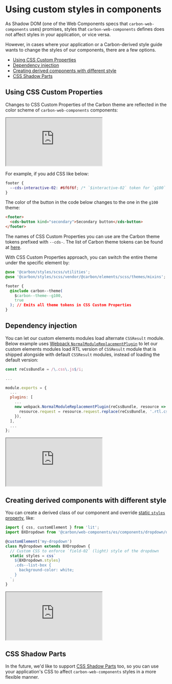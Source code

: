 
<Meta title="Introduction/Custom styles" />

# Using custom styles in components

As Shadow DOM (one of the Web Components specs that `carbon-web-components`
uses) promises, styles that `carbon-web-components` defines does not affect
styles in your application, or vice versa.

However, in cases where your application or a Carbon-derived style guide wants
to change the styles of our components, there are a few options.

<!-- START doctoc generated TOC please keep comment here to allow auto update -->
<!-- DON'T EDIT THIS SECTION, INSTEAD RE-RUN doctoc TO UPDATE -->

- [Using CSS Custom Properties](#using-css-custom-properties)
- [Dependency injection](#dependency-injection)
- [Creating derived components with different style](#creating-derived-components-with-different-style)
- [CSS Shadow Parts](#css-shadow-parts)

<!-- END doctoc generated TOC please keep comment here to allow auto update -->

## Using CSS Custom Properties

Changes to CSS Custom Properties of the Carbon theme are reflected in the color
scheme of `carbon-web-components` components:

<iframe
  src="https://codesandbox.io/embed/github/carbon-design-system/carbon-web-components/tree/main/examples/codesandbox/styling/theme-zoning?fontsize=14&hidenavigation=1&theme=light"
  style={{
    width: '100%',
    height: '700px',
    border: 'solid rgba(0,0,0,0.1) 1px',
    boxShadow: 'rgba(0,0,0,0.1) 0 1px 3px 0',
  }}
  title="carbon-web-components-getting-started"
  sandbox="allow-modals allow-forms allow-popups allow-scripts allow-same-origin"></iframe>

For example, if you add CSS like below:

```css
footer {
  --cds-interactive-02: #6f6f6f; /* `$interactive-02` token for `g100` theme */
}
```

The color of the button in the code below changes to the one in the `g100`
theme:

```html
<footer>
  <cds-button kind="secondary">Secondary button</cds-button>
</footer>
```

The names of CSS Custom Properties you can use are the Carbon theme tokens
prefixed with `--cds-`. The list of Carbon theme tokens can be found at
[here](https://github.com/carbon-design-system/carbon/blob/v10.7.0/packages/themes/scss/generated/_themes.scss#L14-L454).

With CSS Custom Properties approach, you can switch the entire theme under the
specific element by:

```css
@use '@carbon/styles/scss/utilities';
@use '@carbon/styles/scss/vendor/@carbon/elements/scss/themes/mixins';

footer {
  @include carbon--theme(
    $carbon--theme--g100,
    true
  ); // Emits all theme tokens in CSS Custom Properties
}
```

## Dependency injection

You can let our custom elements modules load alternate `CSSResult` module. Below
example uses
[Webpack `NormalModuleReplacementPlugin`](https://webpack.js.org/plugins/normal-module-replacement-plugin/)
to let our custom elements modules load RTL version of `CSSResult` module that
is shipped alongside with default `CSSResult` modules, instead of loading the
default version:

```javascript
const reCssBundle = /\.css\.js$/i;

...

module.exports = {
  ...
  plugins: [
    ...
    new webpack.NormalModuleReplacementPlugin(reCssBundle, resource => {
      resource.request = resource.request.replace(reCssBundle, '.rtl.css.js');
    }),
  ],
  ...
};
```

<iframe
  src="https://codesandbox.io/embed/github/carbon-design-system/carbon-web-components/tree/main/examples/codesandbox/rtl?fontsize=14&hidenavigation=1&theme=light"
  style={{
    width: '100%',
    height: '500px',
    border: 'solid rgba(0,0,0,0.1) 1px',
    boxShadow: 'rgba(0,0,0,0.1) 0 1px 3px 0',
  }}
  title="carbon-web-components-getting-started"
  sandbox="allow-modals allow-forms allow-popups allow-scripts allow-same-origin"></iframe>

## Creating derived components with different style

You can create a derived class of our component and override
[static `styles` property](https://lit-element.polymer-project.org/guide/styles#static-styles),
like:

```javascript
import { css, customElement } from 'lit';
import BXDropdown from '@carbon/web-components/es/components/dropdown/dropdown';

@customElement('my-dropdown')
class MyDropdown extends BXDropdown {
  // Custom CSS to enforce `field-02` (light) style of the dropdown
  static styles = css`
    ${BXDropdown.styles}
    .cds--list-box {
      background-color: white;
    }
  `;
}
```

<iframe
  src="https://codesandbox.io/embed/github/carbon-design-system/carbon-web-components/tree/main/examples/codesandbox/styling/custom-style?fontsize=14&hidenavigation=1&theme=light"
  style={{
    width: '100%',
    height: '500px',
    border: 'solid rgba(0,0,0,0.1) 1px',
    boxShadow: 'rgba(0,0,0,0.1) 0 1px 3px 0',
  }}
  title="carbon-web-components-getting-started"
  sandbox="allow-modals allow-forms allow-popups allow-scripts allow-same-origin"></iframe>

## CSS Shadow Parts

In the future, we'd like to support
[CSS Shadow Parts](https://www.w3.org/TR/css-shadow-parts-1/) too, so you can
use your application's CSS to affect `carbon-web-components` styles in a more
flexible manner.

